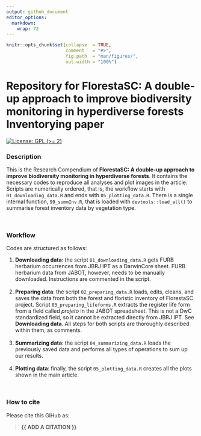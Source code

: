 ```yaml
---
output: github_document
editor_options: 
  markdown: 
    wrap: 72
---
```


<!-- README.md is generated from README.Rmd. Please edit that file -->

```r
knitr::opts_chunk$set(collapse  = TRUE,
                      comment   = "#>",
                      fig.path  = "man/figures/",
                      out.width = "100%")
```

# Repository for FlorestaSC: A double-up approach to improve biodiversity monitoring in hyperdiverse forests Inventorying paper

<!-- badges: start -->

[![License: GPL (\>=
2)](https://img.shields.io/badge/License-GPL%20%28%3E%3D%202%29-blue.svg)](https://choosealicense.com/licenses/gpl-2.0/)

<!-- badges: end -->

### Description

This is the Research Compendium of **FlorestaSC: A double-up approach to
improve biodiversity monitoring in hyperdiverse forests**. It contains
the necessary codes to reproduce all analyses and plot images in the
article. Scripts are numerically ordered, that is, the workflow starts
with `01_downloading_data.R` and ends with `05_plotting_data.R`. There
is a single internal function, `99_summInv.R`, that is loaded with
`devtools::load_all()` to summarise forest inventory data by vegetation
type.

<br />

### Workflow

Codes are structured as follows:

1.  **Downloading data**: the script `01_downloading_data.R` gets FURB
    herbarium occurrences from JBRJ IPT as a DarwinCore sheet. FURB
    herbarium data from JABOT, however, needs to be manually downloaded.
    Instructions are commented in the script. <br /> <br />
2.  **Preparing data**: the script `02_preparing_data.R` loads, edits,
    cleans, and saves the data from both the forest and floristic
    inventory of FlorestaSC project. Script `03_preparing_lifeforms.R`
    extracts the register life form from a field called *projeto* in the
    JABOT spreadsheet. This is not a DwC standardized field, so it
    cannot be extracted directly from JBRJ IPT. See **Downloading
    data**. All steps for both scripts are thoroughly described within
    them, as comments. <br /> <br />
3.  **Summarizing data**: the script `04_summarizing_data.R` loads the
    previously saved data and performs all types of operations to sum up
    our results. <br /> <br />
4.  **Plotting data**: finally, the script `05_plotting_data.R` creates
    all the plots shown in the main article.

<br />

### How to cite

Please cite this GiHub as:

> **{{ ADD A CITATION }}**

<br />
